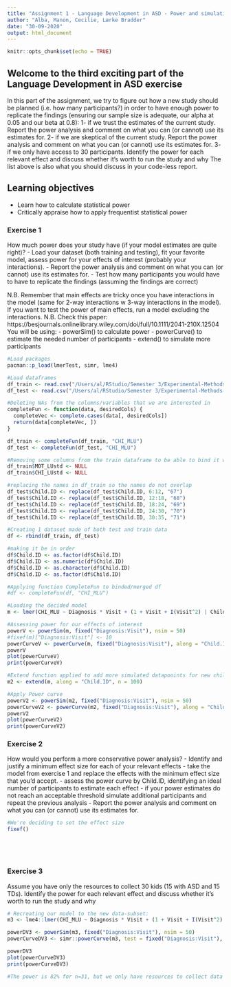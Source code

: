 ```yaml
---
title: "Assignment 1 - Language Development in ASD - Power and simulations"
author: "Alba, Manon, Cecilie, Lærke Bradder"
date: "30-09-2020"
output: html_document
---
```


```r
knitr::opts_chunk$set(echo = TRUE)
```

## Welcome to the third exciting part of the Language Development in ASD exercise

In this part of the assignment, we try to figure out how a new study should be planned (i.e. how many participants?) in order to have enough power to replicate the findings (ensuring our sample size is adequate, our alpha at 0.05 and our beta at 0.8):
1- if we trust the estimates of the current study. Report the power analysis and comment on what you can (or cannot) use its estimates for.
2- if we are skeptical of the current study. Report the power analysis and comment on what you can (or cannot) use its estimates for.
3- if we only have access to 30 participants. Identify the power for each relevant effect and discuss whether it's worth to run the study and why
The list above is also what you should discuss in your code-less report.


## Learning objectives

- Learn how to calculate statistical power
- Critically appraise how to apply frequentist statistical power

### Exercise 1

How much power does your study have (if your model estimates are quite right)?
- Load your dataset (both training and testing), fit your favorite model, assess power for your effects of interest (probably your interactions).
- Report the power analysis and comment on what you can (or cannot) use its estimates for.
- Test how many participants you would have to have to replicate the findings (assuming the findings are correct)

N.B. Remember that main effects are tricky once you have interactions in the model (same for 2-way interactions w 3-way interactions in the model). If you want to test the power of main effects, run a model excluding the interactions.
N.B. Check this paper: https://besjournals.onlinelibrary.wiley.com/doi/full/10.1111/2041-210X.12504
You will be using:
- powerSim() to calculate power
- powerCurve() to estimate the needed number of participants
- extend() to simulate more participants

```r
#Load packages
pacman::p_load(lmerTest, simr, lme4)

#Load dataframes
df_train <- read.csv("/Users/al/RStudio/Semester 3/Experimental-Methods-3/Assignment 2/EM3_A2_P3/data_clean.csv")
df_test <- read.csv("/Users/al/RStudio/Semester 3/Experimental-Methods-3/Assignment 2/EM3_A2_P3/cleantestdf.csv")

#Deleting NAs from the columns/variables that we are interested in
completeFun <- function(data, desiredCols) {
  completeVec <- complete.cases(data[, desiredCols])
  return(data[completeVec, ])
}

df_train <- completeFun(df_train, "CHI_MLU")
df_test <- completeFun(df_test, "CHI_MLU")

#Removing some columns from the train dataframe to be able to bind it with the test data
df_train$MOT_LUstd <- NULL
df_train$CHI_LUstd <- NULL

#replacing the names in df_train so the names do not overlap
df_test$Child.ID <- replace(df_test$Child.ID, 6:12, "67")
df_test$Child.ID <- replace(df_test$Child.ID, 12:18, "68")
df_test$Child.ID <- replace(df_test$Child.ID, 18:24, "69")
df_test$Child.ID <- replace(df_test$Child.ID, 24:30, "70")
df_test$Child.ID <- replace(df_test$Child.ID, 30:35, "71")

#Creating 1 dataset made of both test and train data
df <- rbind(df_train, df_test)

#making it be in order
df$Child.ID <- as.factor(df$Child.ID)
df$Child.ID <- as.numeric(df$Child.ID)
df$Child.ID <- as.character(df$Child.ID)
df$Child.ID <- as.factor(df$Child.ID)

#Applying function CompleteFun to binded/merged df
#df <- completeFun(df, "CHI_MLU")
```


```r

#Loading the decided model
m <- lmer(CHI_MLU ~ Diagnosis * Visit + (1 + Visit + I(Visit^2) | Child.ID), df, REML=FALSE, lmerControl(optimizer = "nloptwrap", calc.derivs = FALSE))

#Assessing power for our effects of interest
powerV <- powerSim(m, fixed("Diagnosis:Visit"), nsim = 50)
#fixef(m)["Diagnosis:Visit"] <- 10
powerCurveV <- powerCurve(m, fixed("Diagnosis:Visit"), along = "Child.ID", nsim = 50)
powerV
plot(powerCurveV)
print(powerCurveV)

#Extend function applied to add more simulated datapooints for new children
m2 <- extend(m, along = "Child.ID", n = 100)

#Apply Power curve
powerV2 <- powerSim(m2, fixed("Diagnosis:Visit"), nsim = 50)
powerCurveV2 <- powerCurve(m2, fixed("Diagnosis:Visit"), along = "Child.ID", nsim = 50)
powerV2
plot(powerCurveV2)
print(powerCurveV2)


```


### Exercise 2

How would you perform a more conservative power analysis?
- Identify and justify a minimum effect size for each of your relevant effects
- take the model from exercise 1 and replace the effects with the minimum effect size that you'd accept.
- assess the power curve by Child.ID, identifying an ideal number of participants to estimate each effect
- if your power estimates do not reach an acceptable threshold simulate additional participants and repeat the previous analysis
- Report the power analysis and comment on what you can (or cannot) use its estimates for.


```r
#We're deciding to set the effect size 
fixef()

```

```r

```

```r

```

```r

```

```r

```


### Exercise 3

Assume you have only the resources to collect 30 kids (15 with ASD and 15 TDs). Identify the power for each relevant effect and discuss whether it's worth to run the study and why

```r
# Recreating our model to the new data-subset:
m3 <- lme4::lmer(CHI_MLU ~ Diagnosis * Visit + (1 + Visit + I(Visit^2) | Child.ID), df3, REML = FALSE, lmerControl(optimizer = "nloptwrap", calc.derivs = FALSE))
```

```r
powerDV3 <- powerSim(m3, fixed("Diagnosis:Visit"), nsim = 50)
powerCurveDV3 <- simr::powerCurve(m3, test = fixed("Diagnosis:Visit"), along = "Child.ID", nsim = 50)

powerDV3
plot(powerCurveDV3)
print(powerCurveDV3)

#The power is 82% for n=31, but we only have resources to collect data from 30 kids. The confidence interval goes from 68.56 to 91.42. Since we can't be sure that this study would be powered properly, we should have more data. However, our resources are limited to 30 children. How could we solve this dilemma? How can we be sure that the study is not underprowered but without having to use another 
```



